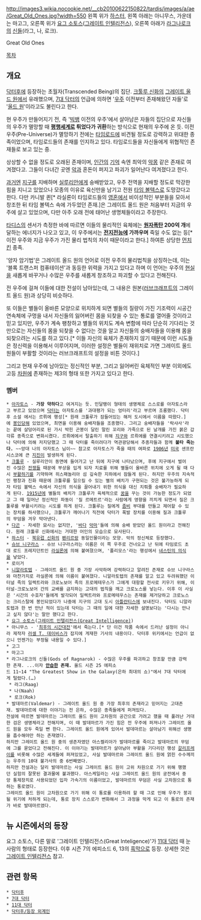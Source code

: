 http://images3.wikia.nocookie.net/__cb20100622150822/tardis/images/a/ae/Great_Old_Ones.jpg?width=550
왼쪽 위가 [[하스터]], 왼쪽 아래는 아니무스, 가운데는 마고그, 오른쪽 위가 [[요그 소토스]]([[그레이트 인텔리전스]]), 오른쪽 아래가 [[라그나로크]]의 [[神|신]]들(라그, 나, 로크).

Great Old Ones

[[목차]]
== 개요 ==
[[닥터후]]에 등장하는 초월자(Transcended Being)의 집단. [[크툴루 신화]]의 [[그레이트 올드 원]]에서 유래했으며, [[7대 닥터]]의 언급에 의하면 '[[우주]] 이전부터 존재해왔던 자들'로 '[[올드 원]]'이라고도 불린다고 한다.

현 우주가 만들어지기 전, 즉 '[[빅뱅]] 이전의 우주'에서 살아남은 자들의 집단으로 자신들의 우주가 멸망할 때 '''[[평행우주|평행세계]]로 튀었다가 귀환'''하는 방식으로 현재의 우주에 온 듯. 이전 우주(Pre-Universe)가 멸망하기 전에는 [[타임로드]]에 비견될 정도로 강력하고 위대한 종족이었으며, 타임로드들의 존재를 인지하고 있다. 타임로드들을 자신들에게 위협적인 존재들로 보고 있는 중.

상상할 수 없을 정도로 오래된 존재이며, [[인간]]의 [[기억]] 속엔 최악의 [[악몽]] 같은 존재로 여겨졌다고. 그들이 다녀간 곳엔 [[악]]과 혼돈이 퍼지고 파괴가 일어난다 여겨졌다고 한다.

[[과거]]엔 [[지구]]를 지배하며 [[실루리안]]에게 숭배받았고, 우주 전역을 지배할 정도로 막강한 힘을 지니고 있었으나 모종의 이유로 육신만을 남기고 전원 [[타임 볼텍스]]로 도망갔다고 한다. 다만 카니발 퀸[* 라실론이 타임로드들의 [[영혼]]에서 비이성적인 부분들을 모아서 창조한 뒤 타임 볼텍스 속에 가두었던 존재.]은 그레이트 올드 원은 처음부터 지금의 우주에 살고 있었으며, 다만 아주 오래 전에 태어난 생명체들이라고 주장한다.

[[타디스]]의 센서가 측정한 바에 따르면 이들의 물리적인 육체에는 '''[[원자폭탄]] 200억 개'''에 달하는 에너지가 나오고 있고, 이 우주에서는 '''[[전지전능]]에 가까우며''' 죽일 수도 없는 등[* 이전 우주와 지금 우주가 가진 물리 법칙의 차이 때문이라고 한다.] 하여튼 상당한 [[먼치킨]] 종족.

'양자 암기법'은 그레이트 올드 원의 언어로 이전 우주의 물리법칙을 상징하는데, 이는 '블록 트랜스퍼 컴퓨테이션'과 동등한 위력을 가지고 있다고 하며 이 언어는 우주의 [[현실]]을 새롭게 바꾸거나 수많은 우주를 새롭게 창조하고 파괴할 수 있다고 전해진다.

전 우주에 걸쳐 이들에 대한 전설이 남아있는데, 그 내용은 원본([[하워드 필립스 러브크래프트|러브크래프트]]의 그레이트 올드 원)과 상당히 비슷하다.

또 이들은 별들이 올바른 모양으로 위치하게 되면 별들의 질량이 가진 기조력이 시공간 연속체에 구멍을 내서 자신들의 잃어버린 몸을 되찾을 수 있는 통로를 열어줄 것이라고 믿고 있지만, 우주가 계속 팽창하고 별들의 위치도 계속 변함에 따라 단순히 기다리는 것만으로는 자신들의 몸을 되찾을 수 없다는 것을 알고 자신들의 숭배자들을 이용해 몸을 되찾으려는 시도를 하고 있다.[* 이들 자신의 육체가 존재하지 않기 때문에 이런 시도들은 정신력을 이용해서 이루어지며, 이러한 설정은 별들이 재위치로 가면 그레이트 올드 원들이 부활할 것이라는 러브크래프트의 설정을 비튼 것이다.]

그리고 현재 우주에 남아있는 정신적인 부분, 그리고 잃어버린 육체적인 부분 이외에도 고등 [[차원]]에 존재하는 제3의 형태 또한 가지고 있다고 한다.

=== 멤버 ===
 * [[아자토스]] - '''가장 약하다'''고 여겨지는 듯. 민달팽이 형태의 생명체로 스스로를 아자토스라고 부르고 있었으며 [[닥터(닥터후)|닥터]]는 아자토스를 '과대평가 되는 엉터리'라고 부르며 조롱했다. 닥터후 소설 <Allconsuming Fire>에서는 르뤼에 행성[* 원래 크툴루가 잠들어있는 해저 도시에서 이름을 따왔다.]에 [[봉인]]당해 있었으며, 최면을 이용해 숭배자들을 조종했다. 그리고 숭배자들을 '락샤사'라는 끝에 살덩어리로 된 가시 박힌 곤봉이 달린 말린 꼬리와 가죽으로 된 날개를 가진 붉은 갑각류 종족으로 변화시켰다. 르뤼에에서 탈출하기 위해 [[지구]]와 르뤼에를 연결시키려고 시도했으나 닥터에 의해 저지당했고 그 때 닥터를 죽이려다가 역관광당해서 추종자들과 함께 '''불타 죽는다.''' ~~앙대 나의 아자토스 님이~~ 참고로 아자토스가 죽을 때의 여파로 [[1906년]] [[미국]] 샌프란시스코에 큰 [[지진]]이 발생하게 된다.
 * [[크툴루]] - 실루리안이 동면에 들어가고 난 뒤에 지구에 나타났으며, 후에 지구에서 벌어진 수많은 [[전쟁]]들 때문에 부상을 입게 되자 치료를 위해 별들이 올바른 위치에 오게 될 때 다시 [[부활]]하기를 기약하며 히스패놀리아 섬 깊숙한 지하에서 잠들게 된다. 하지만 우주의 지속적인 팽창과 진화 때문에 크툴루를 일으킬 수 있는 별의 배치가 구현되는 것은 불가능하게 되자 타임 볼텍스 속에서 자신의 의식을 끌어내기 위한 의식을 대신 치뤄줄 숭배자가 필요하게 된다. [[1915년]]에 별들의 배치가 크툴루가 육체적으로 [[꿈]]을 꾸는 것이 가능한 정도가 되었고 그 때 일어난 정신적인 파동이 '질 르메트르'라는 사람에게 영향을 끼치게 되면서 질은 크툴루를 부활시키려는 시도를 하게 된다. 크툴루는 질에게 [[좀비]] 부대를 만들고 제어할 수 있는 장치를 하사했으나, 크툴루가 깨어나기 직전에 닥터가 폭발 장치를 이용해 질과 크툴루의 무덤을 겨우 막아낸다.
 * [[다곤]] - 자세한 묘사는 없지만, '[[바다]] [[악마]]'들에 의해 숭배 받았던 올드 원이라고 전해진다. 원래 크툴루 신화에서는 거대한 어인의 모습으로 묘사된다.
 * [[하스터]] - [[북유럽 신화]]의 [[펜리르]]랑 동일인물이라는 모양. 악의 정신체로 등장했다.
 * [[슈브 니구라스]] - 슈브 니구라스라는 이름은 이 쪽 우주로 건너오고 난 뒤에 타임로드 초대 로드 프레지던트인 [[라실론]]에 의해 붙여졌으며, '폴리모스'라는 행성에서 [[네스틴의 의식]]을 낳았다.
 * 로이거
 * [[니알라토텝]] - 그레이트 올드 원 중 가장 사악하며 강력하다고 알려진 존재로 슈브 니구라스와 마찬가지로 라실론에 의해 이름이 붙여졌다. 니알라토텝의 존재를 알고 있고 두려워했던 이터널 족의 일렉트라와 크로노보어 족의 프로메테우스가 그에게 대항할 전사로 키우기 위해, 이터널-크로노보어 간의 교배를 금지하는 고대의 법칙을 깨고 크로노스를 낳는다. 이후 이 사실은 '시간의 수호자'들에게 발각되어 일렉트라와 프로메테우스는 존재를 제거당하고 크로노스는 크리스탈에 봉인되었다가 나중에 지구의 고대 도시 [[아틀란티스]]에 보내진다. 닥터도 니알라토텝과 한 번 만난 적이 있는데 닥터는 그 때의 일에 대한 자세한 설명보다는 '다시는 만나고 싶지 않다'는 말만 했다고 한다.
 * [[요그 소토스]]([[그레이트 인텔리전스|그레이트 인텔리전스(Great Intelligence)]])
 * 아니무스 - '[[시간 전쟁|최후의 시간대전]]'에서 죽는다.[* 단 이건 작품 속에서 드러난 설정이 아니라 제작자 [[러셀 T. 데이비스]]가 잡지에 게재한 기사의 내용이다. 닥터후 위키에서는 언급이 없으니 언젠가는 부정될 내용일 수 있다.]
 * 고그
 * 마고그
 * 라그나로크의 신들(Gods of Ragnarok) - 수많은 우주를 파괴하고 창조할 만큼 강력한 존재. ...이자 '''[[안습]]한 존재.''' 올드 시즌 25 에피소드 11~14 "The Greatest Show in the Galaxy(은하 최대의 쇼)"에서 7대 닥터에게 털렸다.(…)
  * 라그(Raag)
  * 나(Naah)
  * 로크(Rok)
 * 발데마르(Valdemar) - 그레이트 올드 원 중 가장 최후의 존재라고 믿어지는 고대존재. 발데마르에 대한 이야기는 전 은하, 수많은 종족들에게 퍼져있다.
 전설에 따르면 발데마르는 그레이트 올드 원이 고차원의 공간으로 가려고 했을 때 풀려난 거대한 검은 생명체라고 전해지며, 이 때 발데마르가 가진 힘은 전 우주에 퍼져나가 그레이트 올드 원을 모두 죽일 뻔 한다. 그레이트 올드 원에게 있어서 발데마르는 살아남기 위해선 생명을 흡수해야만 하는 존재였다.
 하지만 그레이트 올드 원 중의 생존자였던 아스켈리아가 발데마르를 죽이고 발데마르의 무덤에 그를 묻었다고 전해진다. 이 이야기는 발데마르가 살아남아 부활을 기다리던 행성 [[갈리프레이]]를 비롯해 수많은 세계들에 퍼져있었고, 사실 발데마르와 그레이트 올드 원에 얽힌 수수께끼는 우주의 10대 불가사의 중 6번째였다.
 하지만 전설과는 달리 발데마르는 사실 그레이트 올드 원이 고위 차원으로 가기 위해 행했던 실험의 잘못된 결과물에 불과했다. 아스케일라는 사실 그레이트 올드 원의 궁전에서 중앙 통제장치로 사용되었던 입자 가속기의 이름이었고, 발데마르의 무덤은 사실 고차원으로 통하는 통로였다.
 그레이트 올드 원이 고차원으로 가기 위해 이 통로를 이용하려 할 때 그로 인해 우주가 붕괴될 위기에 처하게 되는데, 통로 장치 스스로가 변화해서 그 과정을 막게 되고 이 통로의 존재가 바로 발데마르였다.

== 뉴 시즌에서의 등장 ==
요그 소토스, 다른 말로 '그레이트 인텔리전스(Great Inteligence)'가 [[11대 닥터]] 때 눈사람의 형태로 등장한다.
이후 시즌 7의 에피소드 6, 13의 [[흑막]]으로 등장. 상세한 것은 [[그레이트 인텔리전스]] 참고.

== 관련 항목 ==
 * [[닥터후]]
 * [[7대 닥터]]
 * [[11대 닥터]]
 * [[닥터후/등장 외계인]]
